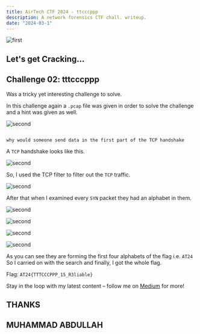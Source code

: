 ```yaml
---
title: AirTech CTF 2024 - ttcccppp
description: A network forensics CTF chall. writeup.
date: "2024-03-1"
---
```


![first](public/blog-post-1.jpg)

## Let's get Cracking...

## Challenge 02: tttcccppp

Was a tricky yet interesting challenge to solve.

In this challenge again a `.pcap` file was given in order to solve the challenge and a hint was given as well.

![second](/static/images/hint.PNG)

``` hint

why would someone send data in the first part of the TCP handshake

```

A `TCP` handshake looks like this.

![second](/static/images/tcp.png)

So, I used the TCP filter to filter out the `TCP` traffic.

![second](/static/images/trafic.PNG)

After that when I examined every `SYN` packet they had an alphabet in them.

![second](/static/images/A.png)

![second](/static/images/T.png)

![second](/static/images/2.png)

![second](/static/images/4.png)

As you can see they are forming the first four alphabets of the flag i.e. `AT24` So I carried on with the search and finally, I got the whole flag.

Flag: `AT24{TTTCCCPPP_15_R3liable}`

Stay in the loop with my latest content – follow me on [Medium](https://medium.com/@iabdullah_215) for more!

## THANKS

## MUHAMMAD ABDULLAH
